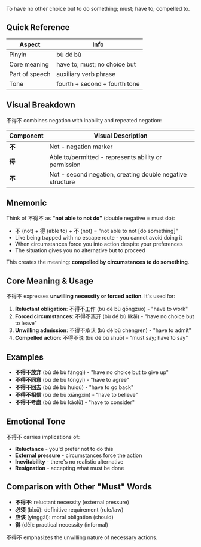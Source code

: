 To have no other choice but to do something; must; have to; compelled to.

## Quick Reference

| Aspect         | Info                           |
| -------------- | ------------------------------ |
| Pinyin         | bù dé bù                       |
| Core meaning   | have to; must; no choice but   |
| Part of speech | auxiliary verb phrase          |
| Tone           | fourth + second + fourth tone  |

## Visual Breakdown

不得不 combines negation with inability and repeated negation:

| Component | Visual Description                                                     |
| --------- | ---------------------------------------------------------------------- |
| **不**    | Not - negation marker                                                  |
| **得**    | Able to/permitted - represents ability or permission                   |
| **不**    | Not - second negation, creating double negative structure              |

## Mnemonic

Think of 不得不 as **"not able to not do"** (double negative = must do):

- 不 (not) + 得 (able to) + 不 (not) = "not able to not [do something]"
- Like being trapped with no escape route - you cannot avoid doing it
- When circumstances force you into action despite your preferences
- The situation gives you no alternative but to proceed

This creates the meaning: **compelled by circumstances to do something**.

## Core Meaning & Usage

不得不 expresses **unwilling necessity or forced action**. It's used for:

1. **Reluctant obligation**: 不得不工作 (bù dé bù gōngzuò) - "have to work"
2. **Forced circumstances**: 不得不离开 (bù dé bù líkāi) - "have no choice but to leave"
3. **Unwilling admission**: 不得不承认 (bù dé bù chéngrèn) - "have to admit"
4. **Compelled action**: 不得不说 (bù dé bù shuō) - "must say; have to say"

## Examples

- **不得不放弃** (bù dé bù fàngqì) - "have no choice but to give up"
- **不得不同意** (bù dé bù tóngyì) - "have to agree"
- **不得不回去** (bù dé bù huíqù) - "have to go back"
- **不得不相信** (bù dé bù xiāngxìn) - "have to believe"
- **不得不考虑** (bù dé bù kǎolǜ) - "have to consider"

## Emotional Tone

不得不 carries implications of:
- **Reluctance** - you'd prefer not to do this
- **External pressure** - circumstances force the action
- **Inevitability** - there's no realistic alternative
- **Resignation** - accepting what must be done

## Comparison with Other "Must" Words

- **不得不**: reluctant necessity (external pressure)
- **必须** (bìxū): definitive requirement (rule/law)
- **应该** (yīnggāi): moral obligation (should)
- **得** (děi): practical necessity (informal)

不得不 emphasizes the unwilling nature of necessary actions.
